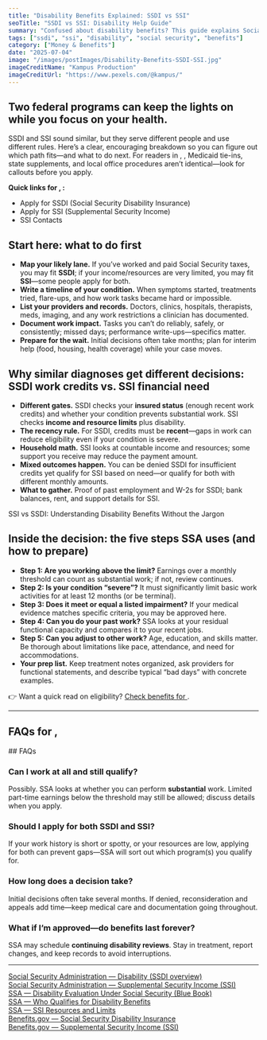 ```yaml
---
title: "Disability Benefits Explained: SSDI vs SSI"
seoTitle: "SSDI vs SSI: Disability Help Guide"
summary: "Confused about disability benefits? This guide explains Social Security Disability Insurance (SSDI) and Supplemental Security Income (SSI), who qualifies, and how to apply."
tags: ["ssdi", "ssi", "disability", "social security", "benefits"]
category: ["Money & Benefits"]
date: "2025-07-04"
image: "/images/postImages/Disability-Benefits-SSDI-SSI.jpg"
imageCreditName: "Kampus Production"
imageCreditUrl: "https://www.pexels.com/@kampus/"
---
```


## Two federal programs can keep the lights on while you focus on your health.

SSDI and SSI sound similar, but they serve different people and use different rules. Here’s a clear, encouraging breakdown so you can figure out which path fits—and what to do next. <IfLocation>For readers in <City/>, <State/>, Medicaid tie-ins, state supplements, and local office procedures aren’t identical—look for <State/> callouts before you apply.</IfLocation>

<BenefitsCtaBanner focus="ssdi" copy="You may qualify for disability benefits or cash assistance." />

<IfLocation>
<div className="not-prose my-12 p-4 rounded-xl border border-[3px] bg-muted">
  <p className="mb-2"><strong>Quick links for <City/>, <State/>:</strong></p>
  <ul className="list-disc ml-5 space-y-1">
    <li><ResourceLink name="ssdi">Apply for SSDI (Social Security Disability Insurance)</ResourceLink></li>
    <li><ResourceLink name="ssi">Apply for SSI (Supplemental Security Income)</ResourceLink></li>
    <li><ResourceLink name="ssi" field="contact">SSI Contacts</ResourceLink></li>
  </ul>
</div>
</IfLocation>

## Start here: what to do first
- **Map your likely lane.** If you’ve worked and paid Social Security taxes, you may fit **SSDI**; if your income/resources are very limited, you may fit **SSI**—some people apply for both.
- **Write a timeline of your condition.** When symptoms started, treatments tried, flare-ups, and how work tasks became hard or impossible.
- **List your providers and records.** Doctors, clinics, hospitals, therapists, meds, imaging, and any work restrictions a clinician has documented.
- **Document work impact.** Tasks you can’t do reliably, safely, or consistently; missed days; performance write-ups—specifics matter.
- **Prepare for the wait.** Initial decisions often take months; plan for interim help (food, housing, health coverage) while your case moves.

## Why similar diagnoses get different decisions: SSDI work credits vs. SSI financial need
- **Different gates.** SSDI checks your **insured status** (enough recent work credits) and whether your condition prevents substantial work. SSI checks **income and resource limits** plus disability.
- **The recency rule.** For SSDI, credits must be **recent**—gaps in work can reduce eligibility even if your condition is severe.
- **Household math.** SSI looks at countable income and resources; some support you receive may reduce the payment amount.
- **Mixed outcomes happen.** You can be denied SSDI for insufficient credits yet qualify for SSI based on need—or qualify for both with different monthly amounts.
- **What to gather.** Proof of past employment and W-2s for SSDI; bank balances, rent, and support details for SSI.

<CrossLink href="./ssi-vs-ssdi-understanding-disability-benefits-without-the-jargon">SSI vs SSDI: Understanding Disability Benefits Without the Jargon</CrossLink>

## Inside the decision: the five steps SSA uses (and how to prepare)
- **Step 1: Are you working above the limit?** Earnings over a monthly threshold can count as substantial work; if not, review continues.
- **Step 2: Is your condition “severe”?** It must significantly limit basic work activities for at least 12 months (or be terminal).
- **Step 3: Does it meet or equal a listed impairment?** If your medical evidence matches specific criteria, you may be approved here.
- **Step 4: Can you do your past work?** SSA looks at your residual functional capacity and compares it to your recent jobs.
- **Step 5: Can you adjust to other work?** Age, education, and skills matter. Be thorough about limitations like pace, attendance, and need for accommodations.
- **Your prep list.** Keep treatment notes organized, ask providers for functional statements, and describe typical “bad days” with concrete examples.

<IfLocation>
<div className="mt-3">👉 Want a quick read on eligibility? <a href="/tools/check-benefits" className="underline">Check benefits for <City/></a>.</div>
</IfLocation>

---

<IfLocation>
  <h2>FAQs for <City/>, <State/></h2>
  <ResourceLink name="ssi" field="faqs" />
</IfLocation>

<IfNoLocation>
## FAQs

### Can I work at all and still qualify?
Possibly. SSA looks at whether you can perform **substantial** work. Limited part-time earnings below the threshold may still be allowed; discuss details when you apply.

### Should I apply for both SSDI and SSI?
If your work history is short or spotty, or your resources are low, applying for both can prevent gaps—SSA will sort out which program(s) you qualify for.

### How long does a decision take?
Initial decisions often take several months. If denied, reconsideration and appeals add time—keep medical care and documentation going throughout.

### What if I’m approved—do benefits last forever?
SSA may schedule **continuing disability reviews**. Stay in treatment, report changes, and keep records to avoid interruptions.
</IfNoLocation>

---

<div className="references">
<a href="https://www.ssa.gov/benefits/disability/" target="_blank" rel="noopener noreferrer">Social Security Administration — Disability (SSDI overview)</a><br />
<a href="https://www.ssa.gov/ssi/" target="_blank" rel="noopener noreferrer">Social Security Administration — Supplemental Security Income (SSI)</a><br />
<a href="https://www.ssa.gov/disability/professionals/bluebook/" target="_blank" rel="noopener noreferrer">SSA — Disability Evaluation Under Social Security (Blue Book)</a><br />
<a href="https://www.ssa.gov/benefits/disability/qualify.html" target="_blank" rel="noopener noreferrer">SSA — Who Qualifies for Disability Benefits</a><br />
<a href="https://www.ssa.gov/ssi/text-resources-ussi.htm" target="_blank" rel="noopener noreferrer">SSA — SSI Resources and Limits</a><br />
<a href="https://www.benefits.gov/benefit/4397" target="_blank" rel="noopener noreferrer">Benefits.gov — Social Security Disability Insurance</a><br />
<a href="https://www.benefits.gov/benefit/4419" target="_blank" rel="noopener noreferrer">Benefits.gov — Supplemental Security Income (SSI)</a>
</div>

